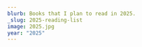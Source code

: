 ```yaml
---
blurb: Books that I plan to read in 2025.
_slug: 2025-reading-list
image: 2025.jpg
year: "2025"
---
```



<div class="py-2 w-full max-w-3xl">
        <Title title="2025" subtitle="Reading List" />
        <ul class="list-none">

            <li class="flex items-center border-b border-b-gray-100" data-id="9780836220490">
                <div class="self-start p-4">
                    <Icon name="check" class="w-8 text-green-400 shrink-0" />
                    <span class="text-gray-300 font-bold">100%</span>
                </div>
                <Biblio
                    title="Night of the Crash-Test Dummies"
                    author="Gary Larson"
                    year="1988"
                    cover="night_of_the_crashtest_dummies.jpg"
                >
                    1986, 1988 FarWorks, Inc. All Rights Reserved.
The Far Side and the Larson signature are registered trademarks of FarWorks, Inc.
                </Biblio>
            </li>
            <li class="flex items-center border-b border-b-gray-100" data-id="9780836220872">
                <div class="self-start p-4">
                    <Icon name="check" class="w-8 text-green-400 shrink-0" />
                    <span class="text-gray-300 font-bold">100%</span>
                </div>
                <Biblio
                    title="Hound of The Far Side"
                    author="Gary Larson"
                    year="1987"
                    cover="hound_of_the_far_side.jpg"
                >
                    1987 FarWorks, Inc. All Rights Reserved.
The Far Side and the Larson signature are registered trademarks of FarWorks, Inc.
                </Biblio>
            </li>
            <li class="flex items-center border-b border-b-gray-100" data-id="9780345346292">
                <div class="self-start p-4">
                    <Icon name="check" class="w-8 text-green-400 shrink-0" />
                    <span class="text-gray-300 font-bold">100%</span>
                </div>
                <Biblio
                    title="Dragons of Eden"
                    author="Carl Sagan"
                    year="1986"
                    cover="dragons_of_eden.jpg"
                >
                    “A history of the human brain from the big bang, fifteen billion years ago, to the day before yesterday . . . It's a delight.”—The New York Times

Dr. Carl Sagan takes us on a great reading adventu...
                </Biblio>
            </li>
            <li class="flex items-center border-b border-b-gray-100" data-id="9780425208434">
                <div class="self-start p-4">
                    <Icon name="check" class="w-8 text-green-400 shrink-0" />
                    <span class="text-gray-300 font-bold">100%</span>
                </div>
                <Biblio
                    title="Dragon Tears"
                    author="Dean Koontz"
                    year="2006"
                    cover="dragon_tears.jpg"
                >
                    A cop races against time to prevent his own death in this heart-pounding thriller from #1 New York Times bestselling author Dean Koontz.

Harry Lyon is a rational man, a cop who refuses to let his ...
                </Biblio>
            </li>
            <li class="flex items-center border-b border-b-gray-100" data-id="9780836217636">
                <div class="self-start p-4">
                    <Icon name="check" class="w-8 text-green-400 shrink-0" />
                    <span class="text-gray-300 font-bold">100%</span>
                </div>
                <Biblio
                    title="The Curse Of Madame C"
                    author="Gary Larson"
                    year="1994"
                    cover="the_curse_of_madame_c.jpg"
                >
                    1994 FarWorks, Inc. All Rights Reserved.
The Far Side and the Larson signature are registered trademarks of FarWorks, Inc.
                </Biblio>
            </li>
            <li class="flex items-center border-b border-b-gray-100" data-id="9780836217018">
                <div class="self-start p-4">
                    <Icon name="check" class="w-8 text-green-400 shrink-0" />
                    <span class="text-gray-300 font-bold">100%</span>
                </div>
                <Biblio
                    title="Cows of Our Planet (Far Side Collection)"
                    author="Gary Larson"
                    year="1992"
                    cover="cows_of_our_planet_far_side_co.jpg"
                >
                    1992 FarWorks, Inc. All Rights Reserved.
The Far Side and the Larson signature are registered trademarks of FarWorks, Inc.
                </Biblio>
            </li>
            <li class="flex items-center border-b border-b-gray-100" data-id="9780836217179">
                <div class="self-start p-4">
                    <Icon name="check" class="w-8 text-green-400 shrink-0" />
                    <span class="text-gray-300 font-bold">100%</span>
                </div>
                <Biblio
                    title="The Chickens are Restless"
                    author="Gary Larson"
                    year="1993"
                    cover="the_chickens_are_restless.jpg"
                >
                    A collection of cartoons by the American creator of the Far Side, whose demonic and subtle views of the fauna of our planet have made him one of the world's best selling cartoonists.
1993 FarWorks,...
                </Biblio>
            </li>
            <li class="flex items-center border-b border-b-gray-100" data-id="9780425195482">
                <div class="self-start p-4">
                    <Icon name="check" class="w-8 text-green-400 shrink-0" />
                    <span class="text-gray-300 font-bold">100%</span>
                </div>
                <Biblio
                    title="The Bad Place"
                    author="Dean Koontz"
                    year="2004"
                    cover="the_bad_place.jpg"
                >
                    Frank Pollard is afraid to fall asleep. Every morning when he awakes, he discovers something strange--like blood on his hands--a bizarre mystery that tortures his soul. Two investigators have been ...
                </Biblio>
            </li>
            <li class="flex items-center border-b border-b-gray-100" data-id="9780553593068">
                <div class="self-start p-4">
                    <Icon name="check" class="w-8 text-green-400 shrink-0" />
                    <span class="text-gray-300 font-bold">100%</span>
                </div>
                <Biblio
                    title="77 Shadow Street (with bonus novella The Moonlit Mind)"
                    author="Dean Koontz"
                    year="2012"
                    cover="77_shadow_street_with_bonus_no.jpg"
                >
                    #1 NEW YORK TIMES BESTSELLER

Welcome to the Pendleton. Built as a tycoon’s dream home in the 1880s and converted to luxury condominiums not quite a century later, the Gilded Age palace at the summ...
                </Biblio>
            </li>
            <li class="flex items-center border-b border-b-gray-100" data-id="9780307743671">
                <div class="self-start p-4">
                    <Icon name="check" class="w-8 text-green-400 shrink-0" />
                    <span class="text-gray-300 font-bold">100%</span>
                </div>
                <Biblio
                    title="'Salem's Lot"
                    author="Stephen King"
                    year="2011"
                    cover="salems_lot.jpg"
                >
                    Ben Mears has returned to Jerusalem's Lot in the hopes that living in an old mansion, long the subject of town lore, will help him cast out his own devils and provide inspiration for his new book. ...
                </Biblio>
            </li>

            <li class="flex items-center border-b border-b-gray-100" data-id="9781473660205">
                <div class="self-start p-4">
                    <Icon name="wait" class="w-8 text-yellow-400 shrink-0" />
                    <span class="text-gray-300 font-bold"></span>
                </div>
                <Biblio
                    title="We Have No Idea: A Guide to the Unknown Universe"
                    author="Jorge Cham,Daniel Whiteson"
                    year="2018"
                    cover="we_have_no_idea_a_guide_to_the.jpg"
                >
                    BRAND NEW, Exactly same ISBN as listed, Please double check ISBN carefully before ordering.
                </Biblio>
            </li>
            <li class="flex items-center border-b border-b-gray-100" data-id="9780708850077">
                <div class="self-start p-4">
                    <Icon name="wait" class="w-8 text-yellow-400 shrink-0" />
                    <span class="text-gray-300 font-bold"></span>
                </div>
                <Biblio
                    title="Unnatural Selections (The Far Side Series) (Spanish Edition)"
                    author="Gary Larson"
                    year="1992"
                    cover="unnatural_selections_the_far_s.jpg"
                >
                    Hot on the paws of the howling success of Wiener Dog Art comes the new Far Side masterpiece Unnatural Selections. Including more than 100 cartoons in their book debut, it also unearths an original ...
                </Biblio>
            </li>
            <li class="flex items-center border-b border-b-gray-100" data-id="9780007959563">
                <div class="self-start p-4">
                    <Icon name="wait" class="w-8 text-yellow-400 shrink-0" />
                    <span class="text-gray-300 font-bold"></span>
                </div>
                <Biblio
                    title="TIMES COMPLETE HISTORY OF THE"
                    author="Richard Overy"
                    year=""
                    cover="times_complete_history_of_the.jpg"
                >
                    The ultimate work of historical reference from cave men to the Cold War, from Alexander the Great to global warming, from warfare through the ages to the great voyages of exploration, The Times Com...
                </Biblio>
            </li>
            <li class="flex items-center border-b border-b-gray-100" data-id="9780393355628">
                <div class="self-start p-4">
                    <Icon name="wait" class="w-8 text-yellow-400 shrink-0" />
                    <span class="text-gray-300 font-bold"></span>
                </div>
                <Biblio
                    title="Surely You're Joking, Mr. Feynman!"
                    author="Richard P Feynman"
                    year="2018"
                    cover="surely_youre_joking_mr_feynman.jpg"
                >
                    One of the most famous science books of our time, the phenomenal national bestseller that "buzzes with energy, anecdote and life. It almost makes you want to become a physicist" (Science Digest).
R...
                </Biblio>
            </li>
            <li class="flex items-center border-b border-b-gray-100" data-id="9780345384379">
                <div class="self-start p-4">
                    <Icon name="wait" class="w-8 text-yellow-400 shrink-0" />
                    <span class="text-gray-300 font-bold"></span>
                </div>
                <Biblio
                    title="Sole Survivor"
                    author="Dean Koontz"
                    year="1997"
                    cover="sole_survivor.jpg"
                >
                    A catastrophic, unexplainable plane crash leaves three hundred and thirty dead -- no survivors. Among the victims are the wife and two daughters of Joe Carpenter, a Los Angeles Post crime reporter....
                </Biblio>
            </li>
            <li class="flex items-center border-b border-b-gray-100" data-id="9780760701782">
                <div class="self-start p-4">
                    <Icon name="wait" class="w-8 text-yellow-400 shrink-0" />
                    <span class="text-gray-300 font-bold"></span>
                </div>
                <Biblio
                    title="The Sentinel"
                    author="Arthur C. Clarke"
                    year="1996"
                    cover="the_sentinel.jpg"
                >
                    This version of The Sentinel is subtitled the 2001 Anniversary Edition. One might ask, what anniversary? Rather more accurately, this is an edition for the intersection of the calendar with SF hist...
                </Biblio>
            </li>
            <li class="flex items-center border-b border-b-gray-100" data-id="9780553293364">
                <div class="self-start p-4">
                    <Icon name="wait" class="w-8 text-yellow-400 shrink-0" />
                    <span class="text-gray-300 font-bold"></span>
                </div>
                <Biblio
                    title="Second Foundation"
                    author="Isaac Asimov"
                    year="1991"
                    cover="second_foundation.jpg"
                >
                    The third novel in Isaac Asimov’s classic science-fiction masterpiece, the Foundation series

The Foundation lies in ruins—destroyed by a mutant mind bent on humanity’s annihilation. But it’s rumor...
                </Biblio>
            </li>
            <li class="flex items-center border-b border-b-gray-100" data-id="9780553094411">
                <div class="self-start p-4">
                    <Icon name="wait" class="w-8 text-yellow-400 shrink-0" />
                    <span class="text-gray-300 font-bold"></span>
                </div>
                <Biblio
                    title="The Scorpio Illusion"
                    author="Robert Ludlum"
                    year="1993"
                    cover="the_scorpio_illusion.jpg"
                >
                    >  His name defines the international thriller. Now Robert Ludlum has crafted his most suspenseful, most surprising novel since The Bourne Identity – a multileveled, deftly plotted story of a brill...
                </Biblio>
            </li>
            <li class="flex items-center border-b border-b-gray-100" data-id="9780345545893">
                <div class="self-start p-4">
                    <Icon name="wait" class="w-8 text-yellow-400 shrink-0" />
                    <span class="text-gray-300 font-bold"></span>
                </div>
                <Biblio
                    title="Saint Odd"
                    author="Dean Koontz"
                    year="2015"
                    cover="saint_odd.jpg"
                >
                    NEW YORK TIMES BESTSELLER • NAMED ONE OF THE BEST BOOKS OF THE YEAR BY SUSPENSE MAGAZINE •Includes Dean Koontz’s short story “You Are Destined to Be Together Forever”—its first time in print!

From...
                </Biblio>
            </li>
            <li class="flex items-center border-b border-b-gray-100" data-id="9780385539432">
                <div class="self-start p-4">
                    <Icon name="wait" class="w-8 text-yellow-400 shrink-0" />
                    <span class="text-gray-300 font-bold"></span>
                </div>
                <Biblio
                    title="Rogue Lawyer"
                    author="John Grisham"
                    year="2015"
                    cover="rogue_lawyer.jpg"
                >
                    On the right side of the law. Sort of.

Sebastian Rudd is not your typical street lawyer. He works out of a customized bulletproof van, complete with Wi-Fi, a bar, a small fridge, fine leather chai...
                </Biblio>
            </li>
            <li class="flex items-center border-b border-b-gray-100" data-id="9780553299496">
                <div class="self-start p-4">
                    <Icon name="wait" class="w-8 text-yellow-400 shrink-0" />
                    <span class="text-gray-300 font-bold"></span>
                </div>
                <Biblio
                    title="The Robots of Dawn"
                    author="Isaac Asimov"
                    year="1994"
                    cover="the_robots_of_dawn.jpg"
                >
                    A millennium into the future two advances have altered the course of human history: the colonization of the Galaxy and the creation of the positronic brain. Isaac Asimov's Robot novels chronicle th...
                </Biblio>
            </li>
            <li class="flex items-center border-b border-b-gray-100" data-id="9780525620938">
                <div class="self-start p-4">
                    <Icon name="wait" class="w-8 text-yellow-400 shrink-0" />
                    <span class="text-gray-300 font-bold"></span>
                </div>
                <Biblio
                    title="The Reckoning"
                    author="John Grisham"
                    year="2019"
                    cover="the_reckoning.jpg"
                >
                    #1 bestselling author John Grisham’s The Reckoning is his most powerful, surprising, and suspenseful thriller yet.

“A murder mystery, a courtroom drama, a family saga . . .The Reckoningis Grisham'...
                </Biblio>
            </li>
            <li class="flex items-center border-b border-b-gray-100" data-id="9780553278392">
                <div class="self-start p-4">
                    <Icon name="wait" class="w-8 text-yellow-400 shrink-0" />
                    <span class="text-gray-300 font-bold"></span>
                </div>
                <Biblio
                    title="Prelude to Foundation"
                    author="Isaac Asimov"
                    year="1989"
                    cover="prelude_to_foundation.jpg"
                >
                    This daring story of humanity’s future introduces one of the great masterworks of science fiction: the Foundation novels of Isaac Asimov. Unsurpassed for their unique blend of nonstop action, bold ...
                </Biblio>
            </li>
            <li class="flex items-center border-b border-b-gray-100" data-id="9781576600757">
                <div class="self-start p-4">
                    <Icon name="wait" class="w-8 text-yellow-400 shrink-0" />
                    <span class="text-gray-300 font-bold"></span>
                </div>
                <Biblio
                    title="The New Yorker Book of Technology Cartoons (with CD-Rom)"
                    author="Robert Mankoff"
                    year="2000"
                    cover="the_new_yorker_book_of_technol.jpg"
                >
                    Even if technology makes you weep, you'll laugh! Technology--friend or foe? That's a question the cartoonists of The New Yorker have been pondering with no little skepticism--and answering hilariou...
                </Biblio>
            </li>
            <li class="flex items-center border-b border-b-gray-100" data-id="9780553293395">
                <div class="self-start p-4">
                    <Icon name="wait" class="w-8 text-yellow-400 shrink-0" />
                    <span class="text-gray-300 font-bold"></span>
                </div>
                <Biblio
                    title="The Naked Sun"
                    author="Isaac Asimov"
                    year="1991"
                    cover="the_naked_sun.jpg"
                >
                    A millennium into the future, two advancements have altered the course of human history: the colonization of the Galaxy and the creation of the positronic brain. On the beautiful Outer World planet...
                </Biblio>
            </li>
            <li class="flex items-center border-b border-b-gray-100" data-id="9781416584087">
                <div class="self-start p-4">
                    <Icon name="wait" class="w-8 text-yellow-400 shrink-0" />
                    <span class="text-gray-300 font-bold"></span>
                </div>
                <Biblio
                    title="Just After Sunset"
                    author="Stephen King"
                    year="2008"
                    cover="just_after_sunset.jpg"
                >
                    Just after sunset—call it dusk; call it twilight; it’s a time when human life takes on an unnatural cast, when nothing is quite as it appears, when the imagination begins to reach for shadows as th...
                </Biblio>
            </li>
            <li class="flex items-center border-b border-b-gray-100" data-id="9780593157848">
                <div class="self-start p-4">
                    <Icon name="wait" class="w-8 text-yellow-400 shrink-0" />
                    <span class="text-gray-300 font-bold"></span>
                </div>
                <Biblio
                    title="The Judge's List"
                    author="John Grisham"
                    year="2022"
                    cover="the_judges_list.jpg"
                >
                    Books are leather-bound, signed and numbered, with printed endpapers, gold stamping, a slipcase, and a ribbon marker.

From the #1 New York Times bestselling author, a new legal thriller about a ma...
                </Biblio>
            </li>
            <li class="flex items-center border-b border-b-gray-100" data-id="9780553294385">
                <div class="self-start p-4">
                    <Icon name="wait" class="w-8 text-yellow-400 shrink-0" />
                    <span class="text-gray-300 font-bold"></span>
                </div>
                <Biblio
                    title="I, Robot"
                    author="Isaac Asimov"
                    year="1991"
                    cover="i_robot.jpg"
                >
                    This classic science fiction masterwork by Isaac Asimov weaves stories about robots, humanity, and the deep questions of existence into a novel of shocking intelligence and heart.

“A must-read for...
                </Biblio>
            </li>
            <li class="flex items-center border-b border-b-gray-100" data-id="9780836221190">
                <div class="self-start p-4">
                    <Icon name="wait" class="w-8 text-yellow-400 shrink-0" />
                    <span class="text-gray-300 font-bold"></span>
                </div>
                <Biblio
                    title="Fugitive from the Cubicle Police (Dilbert #8)"
                    author="Scott Adams"
                    year="1996"
                    cover="fugitive_from_the_cubicle_poli.jpg"
                >
                    A cartoon book featuring the character Dilbert and the ups and downs of life in and out of the office, from clueless management decrees to near-revolts among the cubicle dwellers. When the cubicle ...
                </Biblio>
            </li>
            <li class="flex items-center border-b border-b-gray-100" data-id="9780345414007">
                <div class="self-start p-4">
                    <Icon name="wait" class="w-8 text-yellow-400 shrink-0" />
                    <span class="text-gray-300 font-bold"></span>
                </div>
                <Biblio
                    title="Friday"
                    author="Robert A. Heinlein"
                    year="1997"
                    cover="friday.jpg"
                >
                    "AS JOYOUS TO READ AS IT IS PROVOCATIVE . . . Friday is all woman . . . She is as strong and resourceful and decisive as any Heinlein hero; in addition she is loving (oh, yes) and tender and very, ...
                </Biblio>
            </li>
            <li class="flex items-center border-b border-b-gray-100" data-id="9780553293388">
                <div class="self-start p-4">
                    <Icon name="wait" class="w-8 text-yellow-400 shrink-0" />
                    <span class="text-gray-300 font-bold"></span>
                </div>
                <Biblio
                    title="Foundation's Edge"
                    author="Isaac Asimov"
                    year="1991"
                    cover="foundations_edge.jpg"
                >
                    The fourth novel in Isaac Asimov’s classic science-fiction masterpiece, the Foundation series

At last, the costly and bitter war between the two Foundations has come to an end. The scientists of t...
                </Biblio>
            </li>
            <li class="flex items-center border-b border-b-gray-100" data-id="9780553293371">
                <div class="self-start p-4">
                    <Icon name="wait" class="w-8 text-yellow-400 shrink-0" />
                    <span class="text-gray-300 font-bold"></span>
                </div>
                <Biblio
                    title="Foundation and Empire"
                    author="Isaac Asimov"
                    year="1991"
                    cover="foundation_and_empire.jpg"
                >
                    The second novel in Isaac Asimov’s classic science-fiction masterpiece, the Foundation series

Led by its founding father, the psychohistorian Hari Seldon, and utilizing science and technology, the...
                </Biblio>
            </li>
            <li class="flex items-center border-b border-b-gray-100" data-id="9780553587579">
                <div class="self-start p-4">
                    <Icon name="wait" class="w-8 text-yellow-400 shrink-0" />
                    <span class="text-gray-300 font-bold"></span>
                </div>
                <Biblio
                    title="Foundation and Earth"
                    author="Isaac Asimov"
                    year="2004"
                    cover="foundation_and_earth.jpg"
                >
                    The fifth novel in Isaac Asimov’s classic science-fiction masterpiece, the Foundation series

Golan Trevize, former Councilman of the First Foundation, has chosen the future, and it is Gaia. A supe...
                </Biblio>
            </li>
            <li class="flex items-center border-b border-b-gray-100" data-id="9780553293357">
                <div class="self-start p-4">
                    <Icon name="wait" class="w-8 text-yellow-400 shrink-0" />
                    <span class="text-gray-300 font-bold"></span>
                </div>
                <Biblio
                    title="Foundation"
                    author="Isaac Asimov"
                    year="1991"
                    cover="foundation.jpg"
                >
                    The story of our future begins with the Foundation.

Nominated as one of America’s best-loved novels by PBS’sThe Great American Read

For twelve thousand years the Galactic Empire has ruled supreme...
                </Biblio>
            </li>
            <li class="flex items-center border-b border-b-gray-100" data-id="9780553565072">
                <div class="self-start p-4">
                    <Icon name="wait" class="w-8 text-yellow-400 shrink-0" />
                    <span class="text-gray-300 font-bold"></span>
                </div>
                <Biblio
                    title="Forward the Foundation"
                    author="Isaac Asimov"
                    year="1994"
                    cover="forward_the_foundation.jpg"
                >
                    The second of two prequel novels in Isaac Asimov’s classic science-fiction masterpiece, the Foundation series

As Hari Seldon struggles to perfect his revolutionary theory of psychohistory and ensu...
                </Biblio>
            </li>
            <li class="flex items-center border-b border-b-gray-100" data-id="9780887307874">
                <div class="self-start p-4">
                    <Icon name="wait" class="w-8 text-yellow-400 shrink-0" />
                    <span class="text-gray-300 font-bold"></span>
                </div>
                <Biblio
                    title="The Dilbert Principle: A Cubicle's-Eye View of Bosses, Meetings, Management Fads & Other Workplace Afflictions"
                    author="Scott Adams"
                    year="1996"
                    cover="the_dilbert_principle_a_cubicl.jpg"
                >
                    The creator of Dilbert, the fastest-growing comic strip in the nation (syndicated in nearly 1000 newspapers), takes a look at corporate America in all its glorious lunacy. Lavishly illustrated with...
                </Biblio>
            </li>
            <li class="flex items-center border-b border-b-gray-100" data-id="9780345396570">
                <div class="self-start p-4">
                    <Icon name="wait" class="w-8 text-yellow-400 shrink-0" />
                    <span class="text-gray-300 font-bold"></span>
                </div>
                <Biblio
                    title="Dark Rivers of the Heart"
                    author="Dean Koontz"
                    year="1995"
                    cover="dark_rivers_of_the_heart.jpg"
                >
                    Praise for DARK RIVERS OF THE HEART
"A humdinger of a chase novel [that] explodes with all the giddy excitement of a half-dozen James Cameron pictures. DARK RIVERS OF THE HEART deserves to go to No...
                </Biblio>
            </li>
            <li class="flex items-center border-b border-b-gray-100" data-id="9780345545954">
                <div class="self-start p-4">
                    <Icon name="wait" class="w-8 text-yellow-400 shrink-0" />
                    <span class="text-gray-300 font-bold"></span>
                </div>
                <Biblio
                    title="The City (with bonus short story The Neighbor)"
                    author="Dean Koontz"
                    year="2015"
                    cover="the_city_with_bonus_short_stor.jpg"
                >
                    NEW YORK TIMES BESTSELLER • Includes Dean Koontz’s short story “The Neighbor”—first time in print!

Dean Koontz is at the peak of his acclaimed powers with this major new novel.

A young boy, a mus...
                </Biblio>
            </li>
            <li class="flex items-center border-b border-b-gray-100" data-id="9781645585930">
                <div class="self-start p-4">
                    <Icon name="wait" class="w-8 text-yellow-400 shrink-0" />
                    <span class="text-gray-300 font-bold"></span>
                </div>
                <Biblio
                    title="Brain Games Mini - Games and Puzzles on the Go: Make Trips More Fun with Puzzles and Games"
                    author="Publications International LTD,Brain Games"
                    year="2021"
                    cover="brain_games_mini_games_and_puz.jpg"
                >
                    Travel trivia, games, and morefamily funto make the miles fly by!
This activity book is chock-full of mazes, puzzles, word searches, and travel games.
You'll find suggestions and explanations for g...
                </Biblio>
            </li>
            <li class="flex items-center border-b border-b-gray-100" data-id="9780345320711">
                <div class="self-start p-4">
                    <Icon name="wait" class="w-8 text-yellow-400 shrink-0" />
                    <span class="text-gray-300 font-bold"></span>
                </div>
                <Biblio
                    title="THE BICENTENNIAL MAN"
                    author="Isaac Asimov"
                    year="1985"
                    cover="the_bicentennial_man.jpg"
                >
                    Andrew was one of Earth's first house robot domestic servants—smoothly designed and functional. But when Andrew started to develop special talents which exceeded the confines of his allotted positr...
                </Biblio>
            </li>
            <li class="flex items-center border-b border-b-gray-100" data-id="9780312336561">
                <div class="self-start p-4">
                    <Icon name="wait" class="w-8 text-yellow-400 shrink-0" />
                    <span class="text-gray-300 font-bold"></span>
                </div>
                <Biblio
                    title="The Best of the Best: 20 Years of the Year's Best Science Fiction"
                    author="Robert Silverberg"
                    year="2005"
                    cover="the_best_of_the_best_20_years_.jpg"
                >
                    For years, The Year's Best Science Fiction has been the most widely read short science fiction anthology of its kind. Now, after twenty-one annual collections, comes the ultimate in science fiction...
                </Biblio>
            </li>
            <li class="flex items-center border-b border-b-gray-100" data-id="9780684853505">
                <div class="self-start p-4">
                    <Icon name="wait" class="w-8 text-yellow-400 shrink-0" />
                    <span class="text-gray-300 font-bold"></span>
                </div>
                <Biblio
                    title="Bag of Bones"
                    author="Stephen King"
                    year="1998"
                    cover="bag_of_bones.jpg"
                >
                    From the Flap:

Stephen King's most gripping and unforgettable novel, Bag of Bones, is a story of grief and a lost love's enduring bonds, of a new love haunted by the secrets of the past, of an inn...
                </Biblio>
            </li>
            <li class="flex items-center border-b border-b-gray-100" data-id="9780836217582">
                <div class="self-start p-4">
                    <Icon name="wait" class="w-8 text-yellow-400 shrink-0" />
                    <span class="text-gray-300 font-bold"></span>
                </div>
                <Biblio
                    title="Always Postpone Meetings with Time-Wasting Morons (Dilbert #1)"
                    author="Scott Adams"
                    year="1994"
                    cover="always_postpone_meetings_with_.jpg"
                >
                    From mountain and valley, from hill and dale, people are asking, "How can I have more Dilbert in my life?" Help is at hand with a blast from the past in Scott Adams' very first compilation of Dilbe...
                </Biblio>
            </li>
        </ul>
    </div>